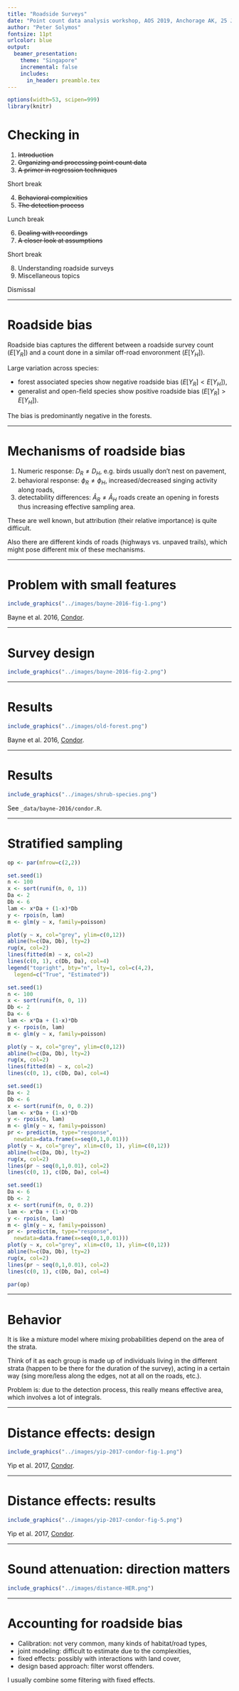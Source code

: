 ```yaml
---
title: "Roadside Surveys"
date: "Point count data analysis workshop, AOS 2019, Anchorage AK, 25 June 2019"
author: "Peter Solymos"
fontsize: 11pt
urlcolor: blue
output:
  beamer_presentation:
    theme: "Singapore"
    incremental: false
    includes:
      in_header: preamble.tex
---
```


```r
options(width=53, scipen=999)
library(knitr)
```

# Checking in

1. ~~Introduction~~
2. ~~Organizing and processing point count data~~
3. ~~A primer in regression techniques~~

Short break

4. ~~Behavioral complexities~~
5. ~~The detection process~~

Lunch break

6. ~~Dealing with recordings~~
7. ~~A closer look at assumptions~~

Short break

8. Understanding roadside surveys
9. Miscellaneous topics

Dismissal

***

# Roadside bias

Roadside bias captures the different between a roadside survey count ($E[Y_R]$)
and a count done in a similar off-road envoronment ($E[Y_H]$).

Large variation across species:

- forest associated species show negative roadside bias ($E[Y_R] < E[Y_H]$),
- generalist and open-field species show positive roadside bias ($E[Y_R] > E[Y_H]$).

The bias is predominantly negative in the forests.

***

# Mechanisms of roadside bias

1. Numeric response: $D_R \neq D_H$, e.g. birds usually don't nest on pavement,
2. behavioral response: $\phi_R \neq \phi_H$, increased/decreased singing activity along roads,
3. detectability differences: $\hat{A}_R \neq \hat{A}_H$ roads create an opening in forests thus increasing effective sampling area.

These are well known, but attribution (their relative importance) is quite difficult.

Also there are different kinds of roads (highways vs. unpaved trails), which might pose different mix of these mechanisms.

***

# Problem with small features

\centering
```r
include_graphics("../images/bayne-2016-fig-1.png")
```

Bayne et al. 2016, [Condor](http://www.bioone.org/doi/10.1650/CONDOR-15-126.1).

***

# Survey design

\centering
```r
include_graphics("../images/bayne-2016-fig-2.png")
```

***

# Results

\centering
```r
include_graphics("../images/old-forest.png")
```

Bayne et al. 2016, [Condor](http://www.bioone.org/doi/10.1650/CONDOR-15-126.1).

***

# Results

\centering
```r
include_graphics("../images/shrub-species.png")
```

See `_data/bayne-2016/condor.R`.

***

# Stratified sampling

```r
op <- par(mfrow=c(2,2))

set.seed(1)
n <- 100
x <- sort(runif(n, 0, 1))
Da <- 2
Db <- 6
lam <- x*Da + (1-x)*Db
y <- rpois(n, lam)
m <- glm(y ~ x, family=poisson)

plot(y ~ x, col="grey", ylim=c(0,12))
abline(h=c(Da, Db), lty=2)
rug(x, col=2)
lines(fitted(m) ~ x, col=2)
lines(c(0, 1), c(Db, Da), col=4)
legend("topright", bty="n", lty=1, col=c(4,2),
  legend=c("True", "Estimated"))

set.seed(1)
n <- 100
x <- sort(runif(n, 0, 1))
Db <- 2
Da <- 6
lam <- x*Da + (1-x)*Db
y <- rpois(n, lam)
m <- glm(y ~ x, family=poisson)

plot(y ~ x, col="grey", ylim=c(0,12))
abline(h=c(Da, Db), lty=2)
rug(x, col=2)
lines(fitted(m) ~ x, col=2)
lines(c(0, 1), c(Db, Da), col=4)

set.seed(1)
Da <- 2
Db <- 6
x <- sort(runif(n, 0, 0.2))
lam <- x*Da + (1-x)*Db
y <- rpois(n, lam)
m <- glm(y ~ x, family=poisson)
pr <- predict(m, type="response",
  newdata=data.frame(x=seq(0,1,0.01)))
plot(y ~ x, col="grey", xlim=c(0, 1), ylim=c(0,12))
abline(h=c(Da, Db), lty=2)
rug(x, col=2)
lines(pr ~ seq(0,1,0.01), col=2)
lines(c(0, 1), c(Db, Da), col=4)

set.seed(1)
Da <- 6
Db <- 2
x <- sort(runif(n, 0, 0.2))
lam <- x*Da + (1-x)*Db
y <- rpois(n, lam)
m <- glm(y ~ x, family=poisson)
pr <- predict(m, type="response",
  newdata=data.frame(x=seq(0,1,0.01)))
plot(y ~ x, col="grey", xlim=c(0, 1), ylim=c(0,12))
abline(h=c(Da, Db), lty=2)
rug(x, col=2)
lines(pr ~ seq(0,1,0.01), col=2)
lines(c(0, 1), c(Db, Da), col=4)

par(op)
```

***

# Behavior

It is like a mixture model where mixing probabilities
depend on the area of the strata.

Think of it as each group is made up of individuals living in the 
different strata (happen to be there for the duration of the survey),
acting in a certain way (sing more/less along the edges, 
not at all on the roads, etc.).

Problem is: due to the detection process, this really means
effective area, which involves a lot of integrals.

***

# Distance effects: design

\centering
```r
include_graphics("../images/yip-2017-condor-fig-1.png")
```

Yip et al. 2017, [Condor](http://dx.doi.org/10.1650/CONDOR-16-93.1).

***

# Distance effects: results

\centering
```r
include_graphics("../images/yip-2017-condor-fig-5.png")
```

Yip et al. 2017, [Condor](http://dx.doi.org/10.1650/CONDOR-16-93.1).

***

# Sound attenuation: direction matters


\centering
```r
include_graphics("../images/distance-HER.png")
```

***

# Accounting for roadside bias

- Calibration: not very common, many kinds of habitat/road types, 
- joint modeling: difficult to estimate due to the complexities,
- fixed effects: possibly with interactions with land cover,
- design based approach: filter worst offenders.

I usually combine some filtering with fixed effects.



